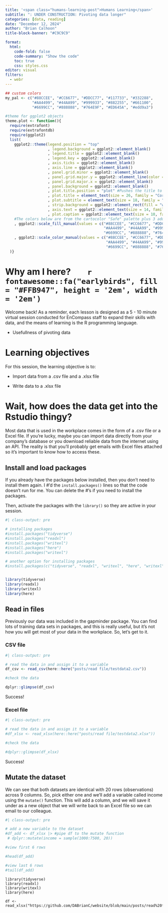 ```yaml
---
title: '<span class="humans-learning-post">Humans Learning</span>'
subtitle: ": UNDER CONSTRUCTION: Pivoting data longer"
categories: [data, reading]
date: "December 12, 2024"
author: "Brian Calhoon"
title-block-banner: "#C9C9C9"

format: 
  html:
    code-fold: false
    code-summary: "Show the code"
    toc: true
    css: styles.css
editor: visual
filters: 
  - webr
---
```


```r

## custom colors
my_pal <- c("#88CCEE", "#CC6677", "#DDCC77", "#117733", "#332288",
            "#AA4499", "#44AA99", "#999933", "#882255", "#661100",
            "#6699CC", "#888888", "#764E9F", "#ED645A", "#edd9a3")

#theme for ggplot2 objects
theme.plot <- function(){
  require(extrafont)
  require(extrafontdb)
  require(ggplot2)
  list(  
    ggplot2::theme(legend.position = "top"
                   , legend.background = ggplot2::element_blank()
                   , legend.title = ggplot2::element_blank()
                   , legend.key = ggplot2::element_blank() 
                   , axis.ticks = ggplot2::element_blank()
                   , axis.line = ggplot2::element_blank()
                   , panel.grid.minor = ggplot2::element_blank()
                   , panel.grid.major.y = ggplot2::element_line(color = "#CFCDC9") 
                   , panel.grid.major.x = ggplot2::element_blank()
                   , panel.background = ggplot2::element_blank()
                   , plot.title.position = "plot" #Pushes the title to the very left of the plot window
                   , plot.title = element_text(size = 26, family = "Corbel", color = "#000000")
                   , plot.subtitle = element_text(size = 18, family = "Corbel", color = "#A9A9A9")
                   , strip.background = ggplot2::element_rect(fill = "white") 
                   , axis.text = ggplot2::element_text(size = 14, family = "Corbel", hjust = 0, color = "#000000")
                   , plot.caption = ggplot2::element_text(size = 10, family = "Corbel", color = "#000000"))
    #The colors below are from the cartocolor "Safe" palette plus 3 additional colors pulled from cartocolor.
    , ggplot2::scale_fill_manual(values = c("#88CCEE", "#CC6677", "#DDCC77", "#117733", "#332288",
                                            "#AA4499", "#44AA99", "#999933", "#882255", "#661100",
                                            "#6699CC", "#888888", "#764E9F", "#ED645A", "#edd9a3"))
    , ggplot2::scale_color_manual(values = c("#88CCEE", "#CC6677", "#DDCC77", "#117733", "#332288",
                                             "#AA4499", "#44AA99", "#999933", "#882255", "#661100",
                                             "#6699CC", "#888888", "#764E9F", "#ED645A", "#edd9a3"))
  )}
```

# Why am I here?        `r fontawesome::fa("earlybirds", fill = "#FFB947", height = '2em', width = '2em')`

:::: box
::: box-header
Welcome back! As a reminder, each lesson is designed as a 5 - 10 minute virtual session conducted for EnCompass staff to expand their skills with data, and the means of learning is the R programming language. 

- Usefullness of pivoting data
:::
::::

# Learning objectives

For this session, the learning objective is to:

-   Import data from a .csv file and a .xlsx file

-   Write data to a .xlsx file

# Wait, how does the data get into the Rstudio thingy?

Most data that is used in the workplace comes in the form of a .csv file or a Excel file. If you're lucky, maybe you can import data directly from your company's database or you download reliable data from the internet using an API. The reality is that you'll probably get emails with Excel files attached so it's important to know how to access these.

## Install and load packages

If you already have the packages below installed, then you don't need to install them again. I \#'d the `install.packages()` lines so that the code doesn't run for me. You can delete the \#'s if you need to install the packages.

Then, activate the packages with the `library()` so they are active in your session.

```r
#| class-output: pre

# installing packages
#install.packages("tidyverse")
#install.packages("readxl")
#install.packages("writexl")
#install.packages("here")
#install.packages("writexl")

# another option for installing packages
#install.packages(c("tidyverse", "readxl", "writexl", "here", "writexl"))


library(tidyverse)
library(readxl)
library(writexl)
library(here)

```

## Read in files

Previously our data was included in the gapminder package. You can find lots of training data sets in packages, and this is really useful, but it's not how you will get most of your data in the workplace. So, let's get to it.

### CSV file

```r
#| class-output: pre

# read the data in and assign it to a variable
df_csv <- read_csv(here::here("posts/read file/testdata2.csv"))

#check the data

dplyr::glimpse(df_csv)
```

Success!

### Excel file

```r
#| class-output: pre

# read the data in and assign it to a variable
#df_xlsx <- read_xlsx(here::here("posts/read file/testdata2.xlsx"))

#check the data

#dplyr::glimpse(df_xlsx)
```

Success!

## Mutate the dataset

We can see that both datasets are identical with 20 rows (observations) across 9 columns. So, pick either one and we'll add a variable called income using the `mutate()` function. This will add a column, and we will save it under as a new object that we will write back to an Excel file so we can email to our colleague.

```r
#| class-output: pre

# add a new variable to the dataset
#df_add <- df_xlsx |> #pipe df to the mutate function
 # dplyr::mutate(income = sample(1000:7500, 20))

#view first 6 rows

#head(df_add)

#view last 6 rows
#tail(df_add)
```



```webr-r

library(tidyverse)
library(readxl)
library(writexl)
library(here)

df <- read_xlsx("https://github.com/DABrianC/website/blob/main/posts/read%20file/testdata2.xlsx")


```
